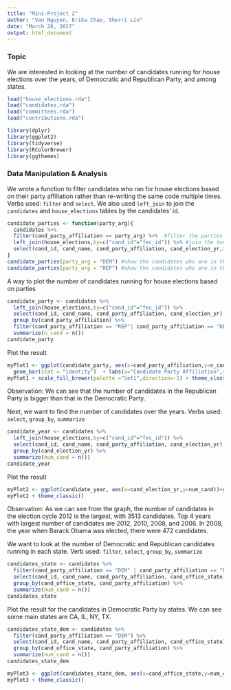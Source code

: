 ```yaml
---
title: "Mini-Project 2"
author: "Van Nguyen, Erika Chao, Sherri Lin"
date: "March 26, 2017"
output: html_document
---
```


### Topic
We are interested in looking at the number of candidates running for house elections over the years, of Democratic and Republican Party, and among states.

```r
load("house_elections.rda")
load("candidates.rda")
load("committees.rda")
load("contributions.rda")
```

```r
library(dplyr)
library(ggplot2)
library(tidyverse)
library(RColorBrewer)
library(ggthemes)
```

### Data Manipulation & Analysis
We wrote a function to filter candidates who ran for house elections based on their party affiliation rather than re-writing the same code multiple times. Verbs used: `filter` and `select`.
We also used `left_join` to join the `candidates` and `house_elections` tables by the candidates' id.

```r
candidate_parties <- function(party_arg){
  candidates %>% 
  filter(cand_party_affiliation == party_arg) %>%  #filter the parties
  left_join(house_elections,by=c("cand_id"="fec_id")) %>% #join the two tables by candidates' id
  select(cand_id, cand_name, cand_party_affiliation, cand_election_yr,incumbent) 
}
candidate_parties(party_arg = "DEM") #show the candidates who are in the deomocratic party
candidate_parties(party_arg = "REP") #show the candidates who are in the republic party
```
A way to plot the number of candidates running for house elections based on parties 

```r
candidate_party <- candidates %>%
  left_join(house_elections,by=c("cand_id"="fec_id")) %>%
  select(cand_id, cand_name, cand_party_affiliation, cand_election_yr) %>%
  group_by(cand_party_affiliation) %>% 
  filter(cand_party_affiliation == "REP"| cand_party_affiliation == "DEM") %>%
  summarize(n_cand = n()) 
candidate_party
```

Plot the result
```r
myPlot1 <- ggplot(candidate_party, aes(x=cand_party_affiliation,y=n_cand, fill=cand_party_affiliation))+
  geom_bar(stat = "identity")  + labs(x="Candidate Party Affiliation",y="Number of Candidates") 
myPlot1 + scale_fill_brewer(palette ="Set1",direction=-1) + theme_classic()+ theme(legend.title=element_blank())
```

Observation: We can see that the number of candidates in the Republican Party is bigger than that in the Democratic Party. 

Next, we want to find the number of candidates over the years. Verbs used: `select`, `group_by`, `summarize`

```r
candidate_year <- candidates %>%
  left_join(house_elections,by=c("cand_id"="fec_id")) %>%
  select(cand_id, cand_name, cand_party_affiliation, cand_election_yr) %>%
  group_by(cand_election_yr) %>% 
  summarize(num_cand = n())
candidate_year
```

Plot the result
```r
myPlot2 <- ggplot(candidate_year, aes(x=cand_election_yr,y=num_cand))+geom_bar(stat = "identity")
myPlot2 + theme_classic()
```

Observation: As we can see from the graph, the number of candidates in the election cycle 2012 is the largest, with 3513 candidates. Top 4 years with largest number of candidates are 2012, 2010, 2008, and 2006. In 2008, the year when Barack Obama was elected, there were 472 candidates. 

We want to look at the number of Democratic and Republican candidates running in each state. Verb used: `filter`, `select`, `group_by`, `summarize`
```r
candidates_state <- candidates %>%
  filter(cand_party_affiliation == "DEM" | cand_party_affiliation == "REP") %>%
  select(cand_id, cand_name, cand_party_affiliation, cand_office_state) %>%
  group_by(cand_office_state, cand_party_affiliation) %>%
  summarize(num_cand = n())
candidates_state
```

Plot the result for the candidates in Democratic Party by states. We can see some main states are CA, IL, NY, TX.
```r
candidates_state_dem <- candidates %>%
  filter(cand_party_affiliation == "DEM") %>%
  select(cand_id, cand_name, cand_party_affiliation, cand_office_state) %>%
  group_by(cand_office_state, cand_party_affiliation) %>%
  summarize(num_cand = n())
candidates_state_dem

myPlot3 <- ggplot(candidates_state_dem, aes(x=cand_office_state,y=num_cand))+geom_bar(stat = "identity")
myPlot3 + theme_classic()
```